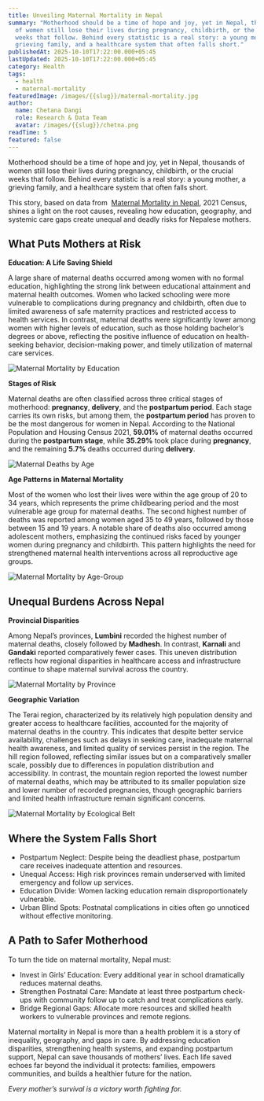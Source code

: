 ```yaml
---
title: Unveiling Maternal Mortality in Nepal
summary: "Motherhood should be a time of hope and joy, yet in Nepal, thousands
  of women still lose their lives during pregnancy, childbirth, or the crucial
  weeks that follow. Behind every statistic is a real story: a young mother, a
  grieving family, and a healthcare system that often falls short."
publishedAt: 2025-10-10T17:22:00.000+05:45
lastUpdated: 2025-10-10T17:22:00.000+05:45
category: Health
tags:
  - health
  - maternal-mortality
featuredImage: /images/{{slug}}/maternal-mortality.jpg
author:
  name: Chetana Dangi
  role: Research & Data Team
  avatar: /images/{{slug}}/chetna.png
readTime: 5
featured: false
---
```

Motherhood should be a time of hope and joy, yet in Nepal, thousands of women still lose their lives during pregnancy, childbirth, or the crucial weeks that follow. Behind every statistic is a real story: a young mother, a grieving family, and a healthcare system that often falls short.

This story, based on data from  [Maternal Mortality in Nepal](https://opendatanepal.com/datasets/maternal-mortality-in-nepal), 2021 Census, shines a light on the root causes, revealing how education, geography, and systemic care gaps create unequal and deadly risks for Nepalese mothers. 

## **What Puts Mothers at Risk**

**Education: A Life Saving Shield**

A large share of maternal deaths occurred among women with no formal education, highlighting the strong link between educational attainment and maternal health outcomes. Women who lacked schooling were more vulnerable to complications during pregnancy and childbirth, often due to limited awareness of safe maternity practices and restricted access to health services. In contrast, maternal deaths were significantly lower among women with higher levels of education, such as those holding bachelor’s degrees or above, reflecting the positive influence of education on health-seeking behavior, decision-making power, and timely utilization of maternal care services.

![Maternal Mortality by Education](/images/{{slug}}/image2.png)

**Stages of Risk**

Maternal deaths are often classified across three critical stages of motherhood: **pregnancy**, **delivery**, and the **postpartum period**. Each stage carries its own risks, but among them, the **postpartum period** has proven to be the most dangerous for women in Nepal. According to the National Population and Housing Census 2021, **59.01%** of maternal deaths occurred during the **postpartum stage**, while **35.29%** took place during **pregnancy**, and the remaining **5.7%** deaths occurred during **delivery**.

![Maternal Deaths by Age](/images/{{slug}}/image11.png)

**Age Patterns in Maternal Mortality**

Most of the women who lost their lives were within the age group of 20 to 34 years, which represents the prime childbearing period and the most vulnerable age group for maternal deaths. The second highest number of deaths was reported among women aged 35 to 49 years, followed by those between 15 and 19 years. A notable share of deaths also occurred among adolescent mothers, emphasizing the continued risks faced by younger women during pregnancy and childbirth. This pattern highlights the need for strengthened maternal health interventions across all reproductive age groups.

![Maternal Mortality by Age-Group](/images/{{slug}}/cybercrime-demographics.png)

## **Unequal Burdens Across Nepal**

**Provincial Disparities**

Among Nepal’s provinces, **Lumbini** recorded the highest number of maternal deaths, closely followed by **Madhesh**. In contrast, **Karnali** and **Gandaki** reported comparatively fewer cases. This uneven distribution reflects how regional disparities in healthcare access and infrastructure continue to shape maternal survival across the country.

![Maternal Mortality by Province](/images/{{slug}}/image8.png)

**Geographic Variation**

The Terai region, characterized by its relatively high population density and greater access to healthcare facilities, accounted for the majority of maternal deaths in the country. This indicates that despite better service availability, challenges such as delays in seeking care, inadequate maternal health awareness, and limited quality of services persist in the region. The hill region followed, reflecting similar issues but on a comparatively smaller scale, possibly due to differences in population distribution and accessibility. In contrast, the mountain region reported the lowest number of maternal deaths, which may be attributed to its smaller population size and lower number of recorded pregnancies, though geographic barriers and limited health infrastructure remain significant concerns.

![Maternal Mortality by Ecological Belt](/images/{{slug}}/image1.png)

## **Where the System Falls Short**

* Postpartum Neglect: Despite being the deadliest phase, postpartum care receives inadequate attention and resources.
* Unequal Access: High risk provinces remain underserved with limited emergency and follow up services.
* Education Divide: Women lacking education remain disproportionately vulnerable.
* Urban Blind Spots: Postnatal complications in cities often go unnoticed without effective monitoring.

## **A Path to Safer Motherhood**

To turn the tide on maternal mortality, Nepal must:

* Invest in Girls’ Education: Every additional year in school dramatically reduces maternal deaths.
* Strengthen Postnatal Care: Mandate at least three postpartum check-ups with community follow up to catch and treat complications early.
* Bridge Regional Gaps: Allocate more resources and skilled health workers to vulnerable provinces and remote regions.

Maternal mortality in Nepal is more than a health problem it is a story of inequality, geography, and gaps in care. By addressing education disparities, strengthening health systems, and expanding postpartum support, Nepal can save thousands of mothers’ lives. Each life saved echoes far beyond the individual it protects: families, empowers communities, and builds a healthier future for the nation.

*Every mother’s survival is a victory worth fighting for.*
